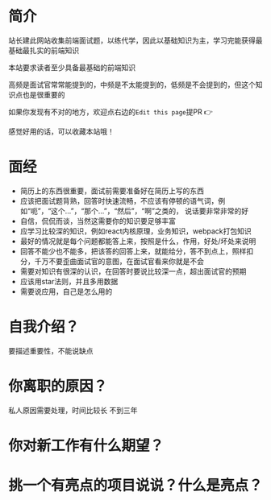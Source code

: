 # 简介
 
站长建此网站收集前端面试题，以练代学，因此以基础知识为主，学习完能获得最基础最扎实的前端知识

本站要求读者至少具备最基础的前端知识

高频是面试官常常能提到的，中频是不太能提到的，低频是不会提到的，但这个知识点也是很重要的

如果你发现有不对的地方，欢迎点右边的`Edit this page`提PR 👉

感觉好用的话，可以收藏本站哦！

# 面经
* 简历上的东西很重要，面试前需要准备好在简历上写的东西
* 应该把面试题背熟，回答时快速流畅，不应该有停顿的语气词，例如“呃”，“这个...”，“那个...”，“然后”，“啊”之类的，
说话要非常非常的好
* 自信，侃侃而谈，当然这需要你的知识要足够丰富
* 应学习比较深的知识，例如react内核原理，业务知识，webpack打包知识
* 最好的情况就是每个问题都能答上来，按照是什么，作用，好处/坏处来说明
* 回答不能少也不能多，把该答的回答上来，就能给分，答不到点上，照样扣分，千万不要歪曲面试官的意图，在面试官看来你就是不会
* 需要对知识有很深的认识，在回答时要说比较深一点，超出面试官的预期
* 应该用star法则，并且多用数据
* 需要说应用，自己是怎么用的
# 自我介绍？
要描述重要性，不能说缺点
# 你离职的原因？
私人原因需要处理，时间比较长
不到三年
# 你对新工作有什么期望？
# 挑一个有亮点的项目说说？什么是亮点？
